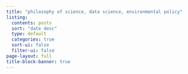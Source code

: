 ```yaml
---
title: "philosophy of science, data science, environmental policy"
listing:
  contents: posts
  sort: "date desc"
  type: default
  categories: true
  sort-ui: false
  filter-ui: false
page-layout: full
title-block-banner: true
---
```


<a rel="me" href="https://mastodon.social/@danhicks"></a>
